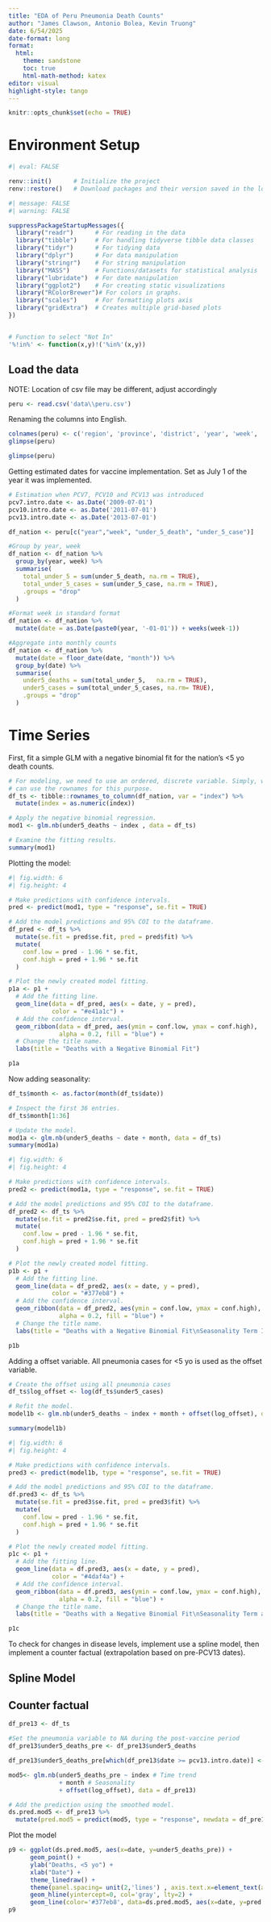 ```yaml
---
title: "EDA of Peru Pneumonia Death Counts"
author: "James Clawson, Antonio Bolea, Kevin Truong"
date: 6/54/2025
date-format: long
format:
  html:
    theme: sandstone
    toc: true
    html-math-method: katex
editor: visual
highlight-style: tango
---
```


```r
knitr::opts_chunk$set(echo = TRUE)
```

# Environment Setup

```r
#| eval: FALSE

renv::init()      # Initialize the project     
renv::restore()   # Download packages and their version saved in the lockfile
```

```r
#| message: FALSE
#| warning: FALSE

suppressPackageStartupMessages({
  library("readr")      # For reading in the data
  library("tibble")     # For handling tidyverse tibble data classes
  library("tidyr")      # For tidying data 
  library("dplyr")      # For data manipulation 
  library("stringr")    # For string manipulation
  library("MASS")       # Functions/datasets for statistical analysis
  library("lubridate")  # For date manipulation
  library("ggplot2")    # For creating static visualizations
  library("RColorBrewer")# For colors in graphs.
  library("scales")     # For formatting plots axis
  library("gridExtra")  # Creates multiple grid-based plots
})


# Function to select "Not In"
'%!in%' <- function(x,y)!('%in%'(x,y))
```

## Load the data

NOTE: Location of csv file may be different, adjust accordingly

```r
peru <- read.csv('data\\peru.csv')
```

Renaming the columns into English.

```r
colnames(peru) <- c('region', 'province', 'district', 'year', 'week', 'department_code', 'geo_code', 'under_5_noncase', 'under_5_case', 'over_60_case', 'under_5_hospitalized', 'over_60_hospitalized', 'under_5_death', 'over_60_death')
glimpse(peru)
```

```r
glimpse(peru)
```

Getting estimated dates for vaccine implementation. Set as July 1 of the year it was implemented.

```r
# Estimation when PCV7, PCV10 and PCV13 was introduced
pcv7.intro.date <- as.Date('2009-07-01')
pcv10.intro.date <- as.Date('2011-07-01')
pcv13.intro.date <- as.Date('2013-07-01')

```

```r
df_nation <- peru[c("year","week", "under_5_death", "under_5_case")]

#Group by year, week
df_nation <- df_nation %>%
  group_by(year, week) %>%
  summarise(
    total_under_5 = sum(under_5_death, na.rm = TRUE),
    total_under_5_cases = sum(under_5_case, na.rm = TRUE),
    .groups = "drop"
  )

#Format week in standard format
df_nation <- df_nation %>%
  mutate(date = as.Date(paste0(year, '-01-01')) + weeks(week-1))

#Aggregate into monthly counts
df_nation <- df_nation %>%
  mutate(date = floor_date(date, "month")) %>%
  group_by(date) %>%
  summarise(
    under5_deaths = sum(total_under_5,   na.rm = TRUE),
    under5_cases = sum(total_under_5_cases, na.rm= TRUE),
    .groups = "drop"
  )
```

# Time Series

First, fit a simple GLM with a negative binomial fit for the nation's \<5 yo death counts.

```r
# For modeling, we need to use an ordered, discrete variable. Simply, we 
# can use the rownames for this purpose.
df_ts <- tibble::rownames_to_column(df_nation, var = "index") %>%
  mutate(index = as.numeric(index))

# Apply the negative binomial regression.
mod1 <- glm.nb(under5_deaths ~ index , data = df_ts)

# Examine the fitting results.
summary(mod1)
```

Plotting the model:

```r
#| fig.width: 6
#| fig.height: 4

# Make predictions with confidence intervals.
pred <- predict(mod1, type = "response", se.fit = TRUE)

# Add the model predictions and 95% COI to the dataframe.
df_pred <- df_ts %>%
  mutate(se.fit = pred$se.fit, pred = pred$fit) %>%
  mutate(
    conf.low = pred - 1.96 * se.fit,
    conf.high = pred + 1.96 * se.fit
  )

# Plot the newly created model fitting.
p1a <- p1 +
  # Add the fitting line.
  geom_line(data = df_pred, aes(x = date, y = pred),
            color = "#e41a1c") +
  # Add the confidence interval.
  geom_ribbon(data = df_pred, aes(ymin = conf.low, ymax = conf.high), 
              alpha = 0.2, fill = "blue") +
  # Change the title name.
  labs(title = "Deaths with a Negative Binomial Fit")

p1a
```

Now adding seasonality:

```r
df_ts$month <- as.factor(month(df_ts$date))

# Inspect the first 36 entries.
df_ts$month[1:36]

# Update the model.
mod1a <- glm.nb(under5_deaths ~ date + month, data = df_ts)
summary(mod1a)
```

```r
#| fig.width: 6
#| fig.height: 4

# Make predictions with confidence intervals.
pred2 <- predict(mod1a, type = "response", se.fit = TRUE)

# Add the model predictions and 95% COI to the dataframe.
df_pred2 <- df_ts %>%
  mutate(se.fit = pred2$se.fit, pred = pred2$fit) %>%
  mutate(
    conf.low = pred - 1.96 * se.fit,
    conf.high = pred + 1.96 * se.fit
  )

# Plot the newly created model fitting.
p1b <- p1 +
  # Add the fitting line.
  geom_line(data = df_pred2, aes(x = date, y = pred),
            color = "#377eb8") +
  # Add the confidence interval.
  geom_ribbon(data = df_pred2, aes(ymin = conf.low, ymax = conf.high), 
              alpha = 0.2, fill = "blue") +
  # Change the title name.
  labs(title = "Deaths with a Negative Binomial Fit\nSeasonality Term Included")

p1b
```

Adding a offset variable. All pneumonia cases for \<5 yo is used as the offset variable.

```r
# Create the offset using all pneumonia cases
df_ts$log_offset <- log(df_ts$under5_cases)

# Refit the model.
model1b <- glm.nb(under5_deaths ~ index + month + offset(log_offset), data = df_ts)

summary(model1b)
```

```r
#| fig.width: 6
#| fig.height: 4

# Make predictions with confidence intervals.
pred3 <- predict(model1b, type = "response", se.fit = TRUE)

# Add the model predictions and 95% COI to the dataframe.
df.pred3 <- df_ts %>%
  mutate(se.fit = pred3$se.fit, pred = pred3$fit) %>%
  mutate(
    conf.low = pred - 1.96 * se.fit,
    conf.high = pred + 1.96 * se.fit
  )

# Plot the newly created model fitting.
p1c <- p1 +
  # Add the fitting line.
  geom_line(data = df.pred3, aes(x = date, y = pred),
            color = "#4daf4a") +
  # Add the confidence interval.
  geom_ribbon(data = df.pred3, aes(ymin = conf.low, ymax = conf.high), 
              alpha = 0.2, fill = "blue") +
  # Change the title name.
  labs(title = "Deaths with a Negative Binomial Fit\nSeasonality Term and Offset")

p1c
```

To check for changes in disease levels, implement use a spline model, then implement a counter factual (extrapolation based on pre-PCV13 dates).

## Spline Model

## Counter factual

```r
df_pre13 <- df_ts

#Set the pneumonia variable to NA during the post-vaccine period
df_pre13$under5_deaths_pre <- df_pre13$under5_deaths

df_pre13$under5_deaths_pre[which(df_pre13$date >= pcv13.intro.date)] <- NA


```

```r
mod5<- glm.nb(under5_deaths_pre ~ index # Time trend
              + month # Seasonality
              + offset(log_offset), data = df_pre13)

# Add the prediction using the smoothed model.
ds.pred.mod5 <- df_pre13 %>%
  mutate(pred.mod5 = predict(mod5, type = "response", newdata = df_pre13))
```

Plot the model

```r

p9 <- ggplot(ds.pred.mod5, aes(x=date, y=under5_deaths_pre)) +
      geom_point() +
      ylab("Deaths, <5 yo") +
      xlab("Date") +
      theme_linedraw() +
      theme(panel.spacing= unit(2,'lines') , axis.text.x=element_text(angle=90)) +
      geom_hline(yintercept=0, col='gray', lty=2) +
      geom_line(color='#377eb8', data=ds.pred.mod5, aes(x=date, y=pred.mod5))
p9
```
